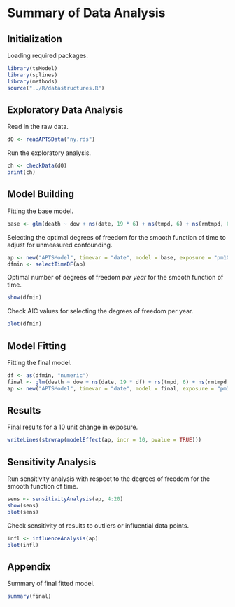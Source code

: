 # Summary of Data Analysis

## Initialization

Loading required packages. 
```r
library(tsModel)
library(splines)
library(methods)
source("../R/datastructures.R")
```

## Exploratory Data Analysis

Read in the raw data.

```r
d0 <- readAPTSData("ny.rds")
```

Run the exploratory analysis.

```r
ch <- checkData(d0)
print(ch)
```


## Model Building

Fitting the base model.
```r
base <- glm(death ~ dow + ns(date, 19 * 6) + ns(tmpd, 6) + ns(rmtmpd, 6) + ns(dptp, 3) + ns(rmdptp, 3) + Lag(pm10tmean, 1), data = as(d0, "data.frame"), family = poisson)
```

Selecting the optimal degrees of freedom for the smooth function of
time to adjust for unmeasured confounding.

```r
ap <- new("APTSModel", timevar = "date", model = base, exposure = "pm10tmean", summary = ch)
dfmin <- selectTimeDF(ap)
```

Optimal number of degrees of freedom _per year_ for the smooth
function of time.

```r
show(dfmin)
```

Check AIC values for selecting the degrees of freedom per year.

```r
plot(dfmin)
```

## Model Fitting

Fitting the final model.
```r
df <- as(dfmin, "numeric")
final <- glm(death ~ dow + ns(date, 19 * df) + ns(tmpd, 6) + ns(rmtmpd, 6) + ns(dptp, 3) + ns(rmdptp, 3) + Lag(pm10tmean, 1), data = as(d0, "data.frame"), family = poisson)
ap <- new("APTSModel", timevar = "date", model = final, exposure = "pm10tmean", summary = ch)
```

## Results

Final results for a 10 unit change in exposure.

```r
writeLines(strwrap(modelEffect(ap, incr = 10, pvalue = TRUE)))
```

## Sensitivity Analysis

Run sensitivity analysis with respect to the degrees of freedom for
the smooth function of time.

```r
sens <- sensitivityAnalysis(ap, 4:20)
show(sens)
plot(sens)
```

Check sensitivity of results to outliers or influential data points.

```r
infl <- influenceAnalysis(ap)
plot(infl)
```


## Appendix

Summary of final fitted model.

```r
summary(final)
```
